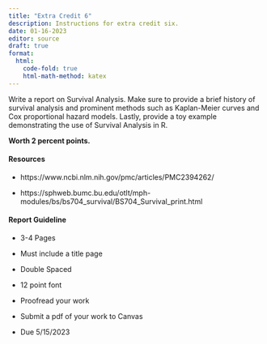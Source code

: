 ```yaml
---
title: "Extra Credit 6"
description: Instructions for extra credit six.
date: 01-16-2023
editor: source
draft: true
format:
  html: 
    code-fold: true
    html-math-method: katex
---
```


Write a report on Survival Analysis. Make sure to provide a brief history of survival analysis and prominent methods such as Kaplan-Meier curves and Cox proportional hazard models. Lastly, provide a toy example demonstrating the use of Survival Analysis in R.

**Worth 2 percent points.**

#### Resources

-   https://www.ncbi.nlm.nih.gov/pmc/articles/PMC2394262/

-   https://sphweb.bumc.bu.edu/otlt/mph-modules/bs/bs704_survival/BS704_Survival_print.html

#### Report Guideline

-   3-4 Pages

-   Must include a title page

-   Double Spaced

-   12 point font

-   Proofread your work

-   Submit a pdf of your work to Canvas

-   Due 5/15/2023
